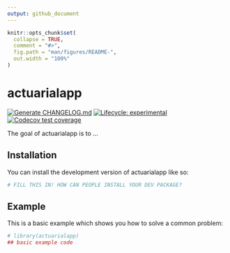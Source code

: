 ```yaml
---
output: github_document
---
```


<!-- README.md is generated from README.Rmd. Please edit that file -->

```r
knitr::opts_chunk$set(
  collapse = TRUE,
  comment = "#>",
  fig.path = "man/figures/README-",
  out.width = "100%"
)
```

# actuarialapp

<!-- badges: start -->
[![Generate CHANGELOG.md](https://github.com/jimbrig/actuarialapp/actions/workflows/git-cliff.yml/badge.svg)](https://github.com/jimbrig/actuarialapp/actions/workflows/git-cliff.yml)
[![Lifecycle: experimental](https://img.shields.io/badge/lifecycle-experimental-orange.svg)](https://lifecycle.r-lib.org/articles/stages.html#experimental)
[![Codecov test coverage](https://codecov.io/gh/jimbrig/actuarialapp/branch/main/graph/badge.svg)](https://app.codecov.io/gh/jimbrig/actuarialapp?branch=main)
<!-- badges: end -->

The goal of actuarialapp is to ...

## Installation

You can install the development version of actuarialapp like so:

``` r
# FILL THIS IN! HOW CAN PEOPLE INSTALL YOUR DEV PACKAGE?
```

## Example

This is a basic example which shows you how to solve a common problem:

```r
# library(actuarialapp)
## basic example code
```

